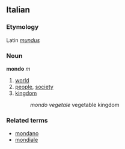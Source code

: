 ==Italian==
===Etymology===
Latin ''[[mundus]]''
===Noun===
'''mondo''' ''m''

# [[world]]
# [[people]], [[society]]
# [[kingdom]]
#: ''mondo vegetale'' vegetable kingdom

===Related terms===
*[[mondano]]
*[[mondiale]]